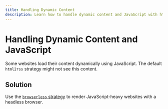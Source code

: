 ```yaml
---
title: Handling Dynamic Content
description: Learn how to handle dynamic content and JavaScript with html2rss
---
```


# Handling Dynamic Content and JavaScript

Some websites load their content dynamically using JavaScript. The default `html2rss` strategy might not see this content.

## Solution

Use the [`browserless` strategy](/ruby-gem/reference/strategy) to render JavaScript-heavy websites with a headless browser.
